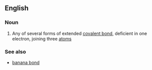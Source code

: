 ==English==

===Noun===
{{wikipedia}}
{{en-noun|head=[[three]]-[[center]] [[two]]-[[electron]] [[bond]]}}

# {{label|en|chemistry}} Any of several forms of extended [[covalent bond]], deficient in one electron, joining three [[atom]]s

===See also===
* [[banana bond]]